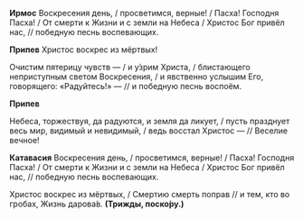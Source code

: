 **Ирмос** Воскресения день, / просветимся, верные! / Пасха! Господня Пасха! / От смерти к Жизни и с земли на Небеса / Христос Бог привёл нас, // победную песнь воспевающих.

**Припев** Христос воскрес из мёртвых!

Очистим пятерицу чувств — / и у́зрим Христа, / блистающего неприступным светом Воскресения, / и явственно услышим Его, говорящего: «Радуйтесь!» — // и победную песнь воспоём.

**Припев**

Небеса, торжествуя, да радуются, и земля да ликует, / пусть празднует весь мир, видимый и невидимый, / ведь восстал Христос — // Веселие вечное!

**Катавасия** Воскресения день, / просветимся, верные! / Пасха! Господня Пасха! / От смерти к Жизни и с земли на Небеса / Христос Бог привёл нас, // победную песнь воспевающих.

Христос воскрес из мёртвых, / Смертию смерть поправ // и тем, кто во гробах, Жизнь дарова́в. **(Трижды, поско́ру.)**
